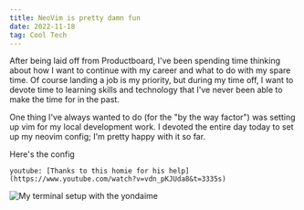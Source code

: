 ```yaml
---
title: NeoVim is pretty damn fun
date: 2022-11-18
tag: Cool Tech
---
```




After being laid off from Productboard, I've been spending time thinking about how I want to continue with my career and what to do with my spare time.
Of course landing a job is my priority, but during my time off, I want to devote time to learning skills and technology that I've never 
been able to make the time for in the past. 

One thing I've always wanted to do (for the "by the way factor") was setting up vim for my local development work. I devoted the entire day 
today to set up my neovim config; I'm pretty happy with it so far. 

<TextLink href="https://github.com/tearingItUp786/nvim-config">
  Here's the config
</TextLink>

`youtube: [Thanks to this homie for his help](https://www.youtube.com/watch?v=vdn_pKJUda8&t=3335s)`

<image alt="My terminal setup with the yondaime" src="./term-setup.png" />
